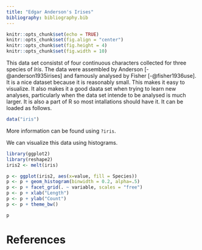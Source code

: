 ```yaml
---
title: "Edgar Anderson's Irises"
bibliography: bibliography.bib
---
```



```r
knitr::opts_chunk$set(echo = TRUE)
knitr::opts_chunk$set(fig.align = "center")
knitr::opts_chunk$set(fig.height = 4)
knitr::opts_chunk$set(fig.width = 10)
```



This data set consistst of four continuous characters collected for three species of *Iris*.
The data were assembled by Anderson [-@anderson1935irises] and famously analysed by Fisher [-@fisher1936use].
It is a nice dataset because it is reasonably small.
This makes it easy to visualize.
It also makes it a good daata set when trying to learn new analyses, particularly when the data set intende to be analysed is much larger.
It is also a part of R so most intallations should have it.
It can be loaded as follows.


```r
data("iris")
```


More information can be found using `?iris`.


We can visualize this data using histograms.


```r
library(ggplot2)
library(reshape2)
iris2 <- melt(iris)

p <- ggplot(iris2, aes(x=value, fill = Species))
p <- p + geom_histogram(binwidth = 0.2, alpha=.5)
p <- p + facet_grid(. ~ variable, scales = "free")
p <- p + xlab("Length")
p <- p + ylab("Count")
p <- p + theme_bw()
```



```r
p
```



# References

